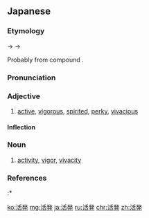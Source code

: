 ==Japanese==
{{ja-kanjitab|かつ|k1=かっ|はつ|k2=ぱつ|yomi=o}}

===Etymology===
{{IPAchar|/*kwatupatu/}} → {{IPAchar|/kwappat͡su/}} → {{IPAchar|/kappat͡su/}}

Probably from {{etyl|ltc|ja|sort=かっぱつ}} compound {{m|zh|活發|tr=kwat pjot|lit=to live + to send forth}}.

===Pronunciation===
{{ja-pron|yomi=kanon|かっぱつ|acc=0|acc_ref=DJR}}

===Adjective===
{{ja-adj|infl=na|かっぱつ|kyu=活發|hhira=くわっぱつ}}

# [[active]], [[vigorous]], [[spirited]], [[perky]], [[vivacious]]

====Inflection====
{{ja-na|かっぱつ}}

===Noun===
{{ja-adj|infl=na|かっぱつ|kyu=活發|hhira=くわっぱつ}}

# {{lb|ja|sort=かっぱつ|rare}} [[activity]], [[vigor]], [[vivacity]]

===References===
<references/>
:* {{R:Kokugo Dai Jiten}}

[[ko:活発]]
[[mg:活発]]
[[ja:活発]]
[[ru:活発]]
[[chr:活発]]
[[zh:活発]]